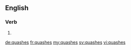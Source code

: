 ==English==

===Verb===
{{head|en}}

# {{en-third-person singular of|quash}}

[[de:quashes]]
[[fr:quashes]]
[[my:quashes]]
[[sv:quashes]]
[[vi:quashes]]